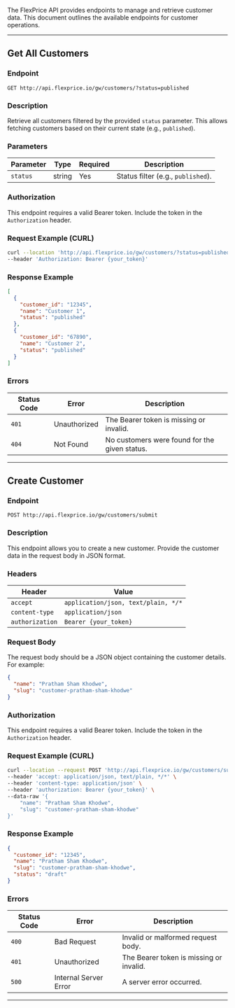 The FlexPrice API provides endpoints to manage and retrieve customer data. This document outlines the available endpoints for customer operations.

---

## **Get All Customers**

### **Endpoint**
`GET http://api.flexprice.io/gw/customers/?status=published`

### **Description**
Retrieve all customers filtered by the provided `status` parameter. This allows fetching customers based on their current state (e.g., `published`).

### **Parameters**
| Parameter | Type   | Required | Description                       |
|-----------|--------|----------|-----------------------------------|
| `status`  | string | Yes      | Status filter (e.g., `published`).|

### **Authorization**
This endpoint requires a valid Bearer token. Include the token in the `Authorization` header.

### **Request Example (CURL)**
```bash
curl --location 'http://api.flexprice.io/gw/customers/?status=published' \
--header 'Authorization: Bearer {your_token}'
```

### **Response Example**
```json
[
  {
    "customer_id": "12345",
    "name": "Customer 1",
    "status": "published"
  },
  {
    "customer_id": "67890",
    "name": "Customer 2",
    "status": "published"
  }
]
```

### **Errors**
| Status Code | Error                  | Description                             |
|-------------|------------------------|-----------------------------------------|
| `401`       | Unauthorized           | The Bearer token is missing or invalid. |
| `404`       | Not Found              | No customers were found for the given status. |

---

## **Create Customer**

### **Endpoint**
`POST http://api.flexprice.io/gw/customers/submit`

### **Description**
This endpoint allows you to create a new customer. Provide the customer data in the request body in JSON format.

### **Headers**
| Header            | Value                                     |
|--------------------|-------------------------------------------|
| `accept`          | `application/json, text/plain, */*`       |
| `content-type`    | `application/json`                       |
| `authorization`   | `Bearer {your_token}`                    |

### **Request Body**
The request body should be a JSON object containing the customer details. For example:
```json
{
  "name": "Pratham Sham Khodwe",
  "slug": "customer-pratham-sham-khodwe"
}
```

### **Authorization**
This endpoint requires a valid Bearer token. Include the token in the `Authorization` header.

### **Request Example (CURL)**
```bash
curl --location --request POST 'http://api.flexprice.io/gw/customers/submit' \
--header 'accept: application/json, text/plain, */*' \
--header 'content-type: application/json' \
--header 'authorization: Bearer {your_token}' \
--data-raw '{
    "name": "Pratham Sham Khodwe",
    "slug": "customer-pratham-sham-khodwe"
}'
```

### **Response Example**
```json
{
  "customer_id": "12345",
  "name": "Pratham Sham Khodwe",
  "slug": "customer-pratham-sham-khodwe",
  "status": "draft"
}
```

### **Errors**
| Status Code | Error                  | Description                             |
|-------------|------------------------|-----------------------------------------|
| `400`       | Bad Request            | Invalid or malformed request body.      |
| `401`       | Unauthorized           | The Bearer token is missing or invalid. |
| `500`       | Internal Server Error  | A server error occurred.                |

---
